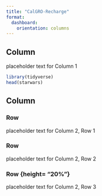 ```yaml
---
title: "CalGRO-Recharge"
format: 
  dashboard: 
    orientation: columns
---
```


## Column{width="35%"}

placeholder text for Column 1

```r
library(tidyverse)
head(starwars)
```


## Column{width="65%"}

### Row {height="10%}

placeholder text for Column 2, Row 1

### Row {height="70%"}

placeholder text for Column 2, Row 2

### Row {height= "20%"}

placeholder text for Column 2, Row 3
